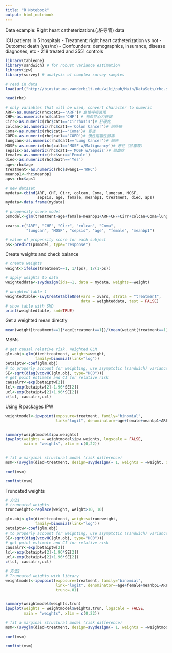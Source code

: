 ```yaml
---
title: "R Notebook"
output: html_notebook
---
```

Data example: Right heart catheterization(心脏导管) data 

ICU patients in 5 hospitals
- Treatment: right heart catheterization vs not
- Outcome: death (yes/no)
- Confounders: demographics, insurance, disease diagnoses, etc
- 218 treated and 3551 controls


```r
library(tableone)
library(sandwich) # for robust variance estimation
library(ipw)
library(survey) # analysis of complex survey samples
```
```r
# read in data
load(url("http://biostat.mc.vanderbilt.edu/wiki/pub/Main/DataSets/rhc.sav"))
```

```r
head(rhc)
```

```r
# only variables that will be used, convert character to numeric
ARF<-as.numeric(rhc$cat1=='ARF')# 急性呼吸衰竭
CHF<-as.numeric(rhc$cat1=='CHF') # 充血性心力衰竭
Cirr<-as.numeric(rhc$cat1=='Cirrhosis')# 肝硬化
colcan<-as.numeric(rhc$cat1=='Colon Cancer')# 结肠癌
Coma<-as.numeric(rhc$cat1=='Coma')# 昏迷
COPD<-as.numeric(rhc$cat1=='COPD')# 慢性阻塞性肺病
lungcan<-as.numeric(rhc$cat1=='Lung Cancer')# 肺癌
MOSF<-as.numeric(rhc$cat1=='MOSF w/Malignancy')# 恶性（肿瘤等）
sepsis<-as.numeric(rhc$cat1=='MOSF w/Sepsis')# 败血症
female<-as.numeric(rhc$sex=='Female')
died<-as.numeric(rhc$death=='Yes')
age<-rhc$age
treatment<-as.numeric(rhc$swang1=='RHC')
meanbp1<-rhc$meanbp1
aps<-rhc$aps1
```



```r
# new dataset
mydata<-cbind(ARF, CHF, Cirr, colcan, Coma, lungcan, MOSF, 
              sepsis, age, female, meanbp1, treatment, died, aps)
mydata<-data.frame(mydata)
```


```r
# propensity score model
psmodel<-glm(treatment~age+female+meanbp1+ARF+CHF+Cirr+colcan+Coma+lungcan+MOSF+sepsis, family=binomial(link="logit"))

xvars<-c("ARF", "CHF", "Cirr", "colcan", "Coma", 
         "lungcan", "MOSF", "sepsis", "age", "female", "meanbp1")

# value of propensity score for each subject
ps<-predict(psmodel, type="response")
```

Create weights and check balance
```r
# create weights
weight<-ifelse(treatment==1, 1/(ps), 1/(1-ps))

# apply weights to data
weighteddata<-svydesign(ids=~1, data = mydata, weights=~weight)

# weighted table 1
weightedtable<-svyCreateTableOne(vars = xvars, strata = "treatment",
                                 data = weighteddata, test = FALSE)
# show table with SMD
print(weightedtable, smd=TRUE)
```

Get a weighted mean directly
```r
mean(weight[treatment==1]*age[treatment==1])/(mean(weight[treatment==1]))
```

MSMs
```r
# get causal relative risk. Weighted GLM
glm.obj<-glm(died~treatment, weights=weight, 
             family=binomial(link="log"))
betaiptw<-coef(glm.obj)
# to properly account for weighting, use asymptotic (sandwich) variance
SE<-sqrt(diag(vcovHC(glm.obj, type="HC0")))
# get point estimate and CI for relative risk
causalrr<-exp(betaiptw[2])
lcl<-exp(betaiptw[2]-1.96*SE[2])
ucl<-exp(betaiptw[2]+1.96*SE[2])
c(lcl, causalrr,ucl)
```




Using R packages IPW
```r
weightmodel<-ipwpoint(exposure=treatment, family="binomial",
                      link="logit", denominator=~age+female+meanbp1+ARF+CHF+Cirr+colcan+Coma+lungcan+MOSF+sepsis, data=mydata)


summary(weightmodel$ipw.weights)
ipwplot(weights = weightmodel$ipw.weights, logscale = FALSE, 
        main = "weights", xlim = c(0,22))
```

```r
```


```r
# fit a marginal structural model (risk difference)
msm<-(svyglm(died~treatment, design=svydesign(~ 1, weights = ~weight, data=mydata)))

coef(msm)

confint(msm)
```



Truncated weights

```r
# 方法1
# truncated weights
truncweight<-replace(weight, weight>10, 10)

glm.obj<-glm(died~treatment, weights=truncweight, 
             family=binomial(link="log"))
betaiptw<-coef(glm.obj)
# to properly account for weighting, use asymptotic (sandwich) variance
SE<-sqrt(diag(vcovHC(glm.obj, type="HC0")))
# get point estimate and CI for relative risk
causalrr<-exp(betaiptw[2])
lcl<-exp(betaiptw[2]-1.96*SE[2])
ucl<-exp(betaiptw[2]+1.96*SE[2])
c(lcl, causalrr,ucl)
```

```r
# 方法2
# Truncated weights with library
weightmodel<-ipwpoint(exposure=treatment, family="binomial",
                      link="logit", denominator=~age+female+meanbp1+ARF+CHF+Cirr+colcan+Coma+lungcan+MOSF+sepsis, data=mydata,
                      trunc=.01)


summary(weightmodel$weights.trun)
ipwplot(weights = weightmodel$weights.trun, logscale = FALSE, 
        main = "weights", xlim = c(0,22))
```

```r
# fit a marginal structural model (risk difference)
msm<-(svyglm(died~treatment, design=svydesign(~ 1, weights = ~weightmodel$weights.trun, data=mydata)))

coef(msm)

confint(msm)
```
